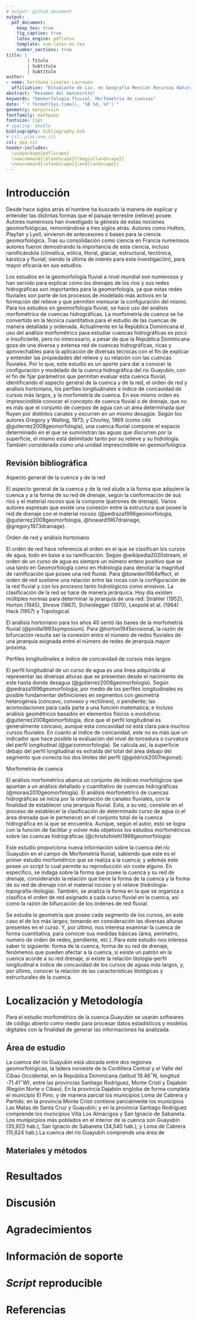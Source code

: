 ```yaml
---
# output: github_document
output: 
  pdf_document:
    keep_tex: true
    fig_caption: true
    latex_engine: pdflatex
    template: svm-latex-ms.tex
    number_sections: true
title: | 
        | Título
        | Subtítulo
        | Subtítulo
author:
- name: Darihana Linares Laureano
  affiliation: "Estudiante de Lic. en Geografía Mención Recursos Naturales y Ecoturismo, Universidad Autónoma de Santo Domingo (UASD)"
abstract: "Resumen del manuscrito"
keywords: "Geomorfología fluvial, Morfometria de cuencas"
date: "`r format(Sys.time(), '%B %d, %Y')`"
geometry: margin=1in
fontfamily: mathpazo
fontsize: 11pt
# spacing: double
bibliography: bibliography.bib
# csl: plos-one.csl
csl: apa.csl
header-includes:
  \usepackage{pdflscape}
  \newcommand{\blandscape}{\begin{landscape}}
  \newcommand{\elandscape}{\end{landscape}}
---
```


# Introducción

Desde hace siglos atrás el hombre ha buscado la manera de explicar y entender las distintas formas que el paisaje terrestre (relieve) posee. Autores numerosos han investigado la génesis de estas nociones geomorfológicas, remontándose a tres siglos atrás. Autores como Hutton, Playfair y Lyell, sirvieron de antecesores o bases para la ciencia geomorfológica. Tras su consolidación como ciencia en Francia numerosos autores fueron demostrando la importancia de esta ciencia, incluso ramificándola (climática, eólica, litoral, glaciar, estructural, tectónica, kárstica y fluvial; siendo la última de interés para esta investigación), para mayor eficacia en sus estudios.

Los estudios en la geomorfología fluvial a nivel mundial son numerosos y han servido para explicar cómo los drenajes de los ríos y sus redes hidrográficas son importantes para la geomorfología, ya que estas redes fluviales son parte de los procesos de modelado más activos en la formación del relieve y que permiten mensurar la configuración del mismo.
Para los estudios en geomorfología fluvial, se hace uso del análisis morfométrico de cuencas hidrográficas. La morfometría de cuenca se ha convertido en la técnica cuantitativa para el estudio de las cuencas de manera detallada y ordenada. Actualmente en la República Dominicana el uso del análisis morfométrico para estudiar cuencas hidrográficas es poco e insuficiente, pero no innecesario, a pesar de que la República Dominicana goza de una diversa y extensa red de cuencas hidrográficas, ricas y aprovechables para la aplicación de diversas técnicas con el fin de explicar y entender las propiedades del relieve y su relación con las cuencas fluviales. Por lo que, este estudio es un aporte para dar a conocer la configuración y modelado de la cuenca hidrográfica del rio Guayubín, con el fin de fijar parámetros que permitan evaluar esta cuenca fluvial; identificando el aspecto general de la cuenca y de la red, el orden de red y análisis hortoniano, los perfiles longitudinales e índice de concavidad de cursos más largos, y la morfometría de cuenca.
En ese mismo orden es imprescindible conocer el concepto de cuenca fluvial o de drenaje, que no es más que el conjunto de cuerpos de agua con un área determinada que fluyen por distintos canales y escurren en un mismo desagüe. Según los autores Gregory y Walling, 1973; y Chorley, 1969 (como citó @gutierrez2008geomorfologia), una cuenca fluvial compone el espacio determinado en el que se suministran las aguas que discurren por la superficie, el mismo está delimitado tanto por su relieve y su hidrología. También considerada como una unidad imprescindible en geomorfológica.

## Revisión bibliográfica 

Aspecto general de la cuenca y de la red

El aspecto general de la cuenca y de la red alude a la forma que adquiere la cuenca y a la forma de su red de drenaje, según la conformación de sus ríos y el material rocoso que la compone (patrones de drenaje). Varios autores expresan que existe una conexión entre la estructura que posee la red de drenaje con el material rocoso (@pedraza1996geomorfologia, @gutierrez2008geomorfologia, @howard1967drainage, @gregory1973drainage). 

Orden de red y análisis hortoniano

El orden de red hace referencia al orden en el que se clasifican los cursos de agua, todo en base a su ramificación. Según @wikipedia2020stream, el orden de un curso de agua es siempre un número entero positivo que se usa tanto en Geomorfología como en Hidrología para denotar la magnitud de ramificación que posee una red fluvial.
Para @bowden1964effect, el orden de red sostiene una relación entre las rocas con la configuración de la red fluvial y con los procesos tanto hidrológicos como erosivos.
La clasificación de la red se hace de manera jerárquica. Hoy día existen múltiples normas para determinar la jerarquía de una red: Strahler (1952), Horton (1945), Shreve (1967), Scheidegger (1970), Leopold et al. (1964) Hack (1957) y Topological. 

El análisis hortoniano para los años 40 sentó las bases de la morfometría fluvial (@pinilla1993symposium). Para @horton1945erosional, la razón de bifurcación resulta ser la conexión entre el número de redes fluviales de una jerarquía asignada entre el número de redes de jerarquía mayor próxima.

Perfiles longitudinales e índice de concavidad de cursos más largos

El perfil longitudinal de un curso de agua es una línea adquirida al representar las diversas alturas que se presentan desde el nacimiento de este hasta donde desagua (@gutierrez2008geomorfologia). Según @pedraza1996geomorfologia, por medio de los perfiles longitudinales es posible fundamentar definiciones en segmentos con geometría heterogénea (cóncavo, convexo y rectilíneo), o pendiente; las acomodaciones para cada parte a una función matematica; e incluso análisis geométricos basados en elementos físicos o evolutivos. @gutierrez2008geomorfologia, dice que el perfil longitudinal es generalmente cóncavo, aunque esta concavidad no está clara para muchos cursos fluviales. En cuanto al índice de concavidad, este no es más que un indicador que hace posible la evaluación del nivel de torcedura o curvatura del perfil longitudinal (@garzonmorfologia). Se calcula así, la superficie debajo del perfil longitudinal es extraída del total del área debajo del segmento que conecta los dos límites del perfil (@goldrick2007regional).

Morfometría de cuenca

El análisis morfométrico abarca un conjunto de índices morfológicos que apuntan a un análisis detallado y cuantitativo de cuencas hidrográficas (@morais2010geomorfologia). El análisis morfométrico de cuencas hidrográficas se inicia por la ordenación de canales fluviales, con la finalidad de establecer una jerarquía fluvial. Esta, a su vez, consiste en el proceso de establecer la clasificación de determinado curso de agua (o el área drenada que le pertenece) en el conjunto total de la cuenca hidrográfica en la que se encuentra. Aunque, según el autor, esto se logra con la función de facilitar y volver más objetivos los estudios morfométricos sobre las cuencas hidrográficas (@christofoletti1988geomorfologia)

Este estudio proporciona nueva información sobre la cuenca del río Guayubín en el campo de Morfometría fluvial, sabiendo que este es el primer estudio morfométrico que se realiza a la cuenca; y además este posee un script lo cual permite su reproducción sin coste alguno.
En específico, se indaga sobre la forma que posee la cuenca y su red de drenaje, considerando la relación que tiene la forma de la cuenca y la forma de su red de drenaje con el material rocoso y el relieve (hidrología-topografía-litología). También, se analiza la forma en la que se organiza o clasifica el orden de red asignado a cada curso fluvial en la cuenca, así como la razón de bifurcación de los órdenes de red fluvial. 

Se estudia la geometría que posee cada segmento de los cursos, en este caso el de los más largos; tomando en consideración las diversas alturas presentes en el curso. Y, por último, nos interesa examinar la cuenca de forma cuantitativa, para conocer sus medidas básicas (área, perímetro, numero de orden de redes, pendiente, etc.). Para este estudio nos interesa saber lo siguiente: forma de la cuenca, forma de su red de drenaje, fenómenos que pueden afectar a la cuenca, si existe un patrón en la cuenca acorde a su red drenaje, si existe la relación litología-perfil longitudinal e índice de concavidad de los cursos de aguas más largos, y, por último, conocer la relación de las características litológicas y estructurales de la cuenca. 

# Localización y Metodología

Para el estudio morfométrico de la cuenca Guayubín se usarán softwares de código abierto como medio para procesar datos estadísticos y modelos digitales con la finalidad de generar las informaciones ha analizada.

## Área de estudio

La cuenca del río Guayubín está ubicada entre dos regiones geomorfológicas, la ladera noroeste de la Cordillera Central y el Valle del Cibao Occidental, en la República Dominicana (latitud 19.46$^\circ$N, longitud -71.41$^\circ$W), entre las provincias Santiago Rodríguez, Monte Cristi y Dajabón (Región Norte o Cibao). En la provincia Dajabón engloba de forma completa el municipio El Pino, y de manera parcial los municipios Loma de Cabrera y Partido; en la provincia Monte Cristi contiene parcialmente los municipios Las Matas de Santa Cruz y Guayubín; y en la provincia Santiago Rodríguez comprende los municipios Villa Los Almácigos y San Ignacio de Sabaneta. Los munipicpios más poblados en el interior de la cuenca son Guayubín (35,923 hab.), San Ignacio de Sabaneta (34,540 hab.), y Loma de Cabrera (15,624 hab.).La cuenca del río Guayubín comprende una área de 

## Materiales y métodos

# Resultados

\ldots

# Discusión

\ldots

# Agradecimientos

\ldots

# Información de soporte

\ldots

# *Script* reproducible

\ldots

# Referencias
